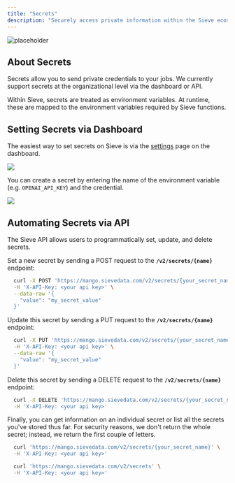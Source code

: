 ```yaml
---
title: "Secrets"
description: "Securely access private information within the Sieve ecosystem."
---
```


![placeholder](https://storage.googleapis.com/sieve-public-data/assets/docs/placeholder-secrets.jpg)

## **About Secrets**

Secrets allow you to send private credentials to your jobs. We currently support secrets at the organizational level via the dashboard or API.

Within Sieve, secrets are treated as environment variables. At runtime, these are mapped to the environment variables required by Sieve functions.

## **Setting Secrets via Dashboard**

The easiest way to set secrets on Sieve is via the [settings](https://www.sievedata.com/dashboard/settings/secrets) page on the dashboard.

![](https://storage.googleapis.com/sieve-public-data/assets/docs/secrets.jpg)

You can create a secret by entering the name of the environment variable (e.g. `OPENAI_API_KEY`) and the credential.

![](https://storage.googleapis.com/sieve-public-data/assets/docs/enter-secrets.jpg)

## **Automating Secrets via API**

The Sieve API allows users to programmatically set, update, and delete secrets.

Set a new secret by sending a POST request to the **`/v2/secrets/{name}`** endpoint:

```bash
  curl -X POST 'https://mango.sievedata.com/v2/secrets/{your_secret_name}' \
  -H 'X-API-Key: <your api key>' \
  --data-raw '{
    "value": "my_secret_value"
  }'
```

Update this secret by sending a PUT request to the **`/v2/secrets/{name}`** endpoint:

```bash
  curl -X PUT 'https://mango.sievedata.com/v2/secrets/{your_secret_name}' \
  -H 'X-API-Key: <your api key>' \
  --data-raw '{
    "value": "my_secret_value"
  }'
```

Delete this secret by sending a DELETE request to the **`/v2/secrets/{name}`** endpoint:

```bash
  curl -X DELETE 'https://mango.sievedata.com/v2/secrets/{your_secret_name}' \
  -H 'X-API-Key: <your api key>'
```

Finally, you can get information on an individual secret or list all the secrets you've stored thus far. For security reasons, we don't return the whole secret; instead, we return the first couple of letters.

```bash
  curl 'https://mango.sievedata.com/v2/secrets/{your_secret_name}' \
  -H 'X-API-Key: <your api key>'
```

```bash
  curl 'https://mango.sievedata.com/v2/secrets' \
  -H 'X-API-Key: <your api key>'
```
